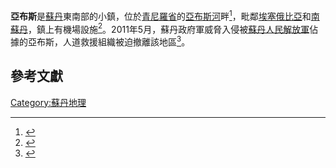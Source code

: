 {{Infobox settlement
<!--See the Table at Infobox Settlement for all fields and descriptions of usage-->
<!-- Basic info  ---------------->
|official_name          =  亞布斯
|other_name             =
|native_name            =  <!-- for cities whose native name is not in English -->
|nickname               = 
|settlement_type        = <!--For Town or Village (Leave blank for the default City)-->
|motto                  =
<!-- images and maps  ----------->
|image_skyline          = 
|imagesize              = 
|image_caption          = 
|image_flag             = 
|flag_size              =
|image_seal             = 
|seal_size              =
|image_shield           = 
|shield_size            =
|image_blank_emblem     =
|blank_emblem_type      =
|blank_emblem_size      =
|image_map              = 
|mapsize                = 
|map_caption            = 
|image_map1             = 
|mapsize1               = 
|map_caption1           = 
|image_dot_map          =
|dot_mapsize            =
|dot_map_caption        =
|dot_x =  |dot_y =
|pushpin_map            = Sudan<!-- the name of a location map as per http://en.wikipedia.org/wiki/Template:Location_map -->
|pushpin_label_position =top
|pushpin_map_caption    =
<!-- Location ------------------>
|coordinates_region     = SD
|subdivision_type       = 國家
|subdivision_name       = {{SUD}}
|subdivision_type1      = 省
|subdivision_name1      = [[青尼羅省|青尼羅省]]
|subdivision_type2      = 
|subdivision_name2      = 
|subdivision_type3      = 
|subdivision_name3      = 
|subdivision_type4      = 
|subdivision_name4      =
<!-- Politics ----------------->
|government_footnotes   =
|government_type        =
|leader_title           =
|leader_name            =
|leader_title1          =  <!-- for places with, say, both a mayor and a city manager -->
|leader_name1           =
|leader_title2          =
|leader_name2           =
|leader_title3          =
|leader_name3           =
|leader_title4          =
|leader_name4           =
|established_title      =  <!-- Settled -->
|established_date       = 
|established_title2     =  <!-- Incorporated (town) -->
|established_date2      = 
|established_title3     =  <!-- Incorporated (city) -->
|established_date3      =
<!-- Area    --------------------->
|area_magnitude         = 
|unit_pref                =Imperial <!--Enter: Imperial, if Imperial (metric) is desired-->
|area_footnotes           =
|area_total_km2           = <!-- ALL fields dealing with a measurements are subject to automatic unit conversion-->
|area_land_km2            = <!--See table @ Template:Infobox Settlement for details on automatic unit conversion-->
|area_water_km2           =
|area_total_sq_mi         =
|area_land_sq_mi          =
|area_water_sq_mi         =
|area_water_percent       =
|area_urban_km2           =
|area_urban_sq_mi         =
|area_metro_km2           =
|area_metro_sq_mi         =
|area_blank1_title        =
|area_blank1_km2          =
|area_blank1_sq_mi        =
<!-- Population   ----------------------->
|population_as_of               =2005
|population_footnotes           =
|population_note                =
|population_total               =
|population_density_km2         =
|population_density_sq_mi       =
|population_metro               =
|population_density_metro_km2   =
|population_density_metro_sq_mi =
|population_urban               =
|population_density_urban_km2   =
|population_density_urban_sq_mi =
|population_blank1_title        =Ethnicities
|population_blank1              =
|population_blank2_title        =Religions
|population_blank2              =
|population_density_blank1_km2 =   
|population_density_blank1_sq_mi =
<!-- General information  --------------->
|timezone               = 
|utc_offset             = 
|timezone_DST           = 
|utc_offset_DST         = 
|latd=10|latm=33|lats= |latNS=N
|longd=34 |longm=17 |longs= |longEW=E
|elevation_footnotes    =  <!--for references: use <ref> </ref> tags-->
|elevation_m            = 
|elevation_ft           =
<!-- Area/postal codes & others -------->
|postal_code_type       =  <!-- enter ZIP code, Postcode, Post code, Postal code... -->
|postal_code            =
|area_code              =
|blank_name             =
|blank_info             =
|blank1_name            =
|blank1_info            =
|website                = 
|footnotes              = 
}} 

'''亞布斯'''是[[蘇丹|蘇丹]]東南部的小鎮，位於[[青尼羅省|青尼羅省]]的[[亞布斯河|亞布斯河]]畔<ref>{{Cite web |url=http://www.cde.unibe.ch/tools/sudan/mapshop/maps/south/suso_A_sbn_500k_A0_150dpi.jpg |title=Topographical map of Upper Nile state |accessdate=2011-09-11 |archive-date=2011-09-29 |archive-url=https://web.archive.org/web/20110929153308/http://www.cde.unibe.ch/tools/sudan/mapshop/maps/south/suso_A_sbn_500k_A0_150dpi.jpg |dead-url=yes }}</ref>，毗鄰[[埃塞俄比亞|埃塞俄比亞]]和[[南蘇丹|南蘇丹]]，鎮上有機場設施<ref>{{Cite web |url=http://www.simonroughneen.com/africa/sudan/sudan-blue-nile-state-weighs-its-future-voice-of-america/ |title=Simon Roughneen website, 18 January 2011 |accessdate=2011-09-11 |archive-date=2020-07-06 |archive-url=https://web.archive.org/web/20200706174033/http://www.simonroughneen.com/africa/sudan/sudan-blue-nile-state-weighs-its-future-voice-of-america/ |dead-url=no }}</ref>。2011年5月，蘇丹政府軍威脅入侵被[[蘇丹人民解放軍|蘇丹人民解放軍]]佔據的亞布斯，人道救援組織被迫撤離該地區<ref>{{Cite web |url=http://www.sim.org/index.php/content/sudan-prayer |title=SIM website, 10 July 2011 |accessdate=2011年9月11日 |archive-date=2011年5月21日 |archive-url=https://web.archive.org/web/20110521150317/http://www.sim.org/index.php/content/sudan-prayer |dead-url=yes }}</ref>。

==參考文獻==
{{reflist}}

{{Coord|9|57|0|N|34|11|0|E|region:SD_type:city|display=title}}

[[Category:蘇丹地理|Category:蘇丹地理]]